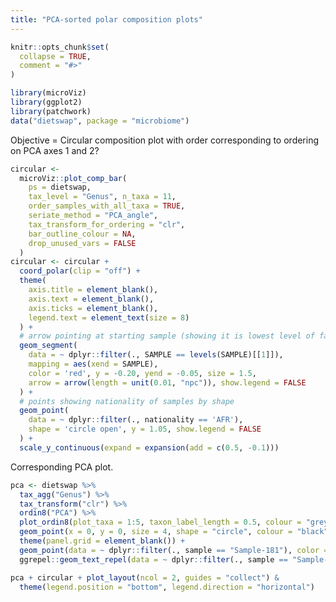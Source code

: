 ```yaml
---
title: "PCA-sorted polar composition plots"
---
```


```r
knitr::opts_chunk$set(
  collapse = TRUE,
  comment = "#>"
)
```

```r
library(microViz)
library(ggplot2)
library(patchwork)
data("dietswap", package = "microbiome")
```

Objective = Circular composition plot with order corresponding to ordering on PCA axes 1 and 2?

```r
circular <-
  microViz::plot_comp_bar(
    ps = dietswap,
    tax_level = "Genus", n_taxa = 11,
    order_samples_with_all_taxa = TRUE,
    seriate_method = "PCA_angle",
    tax_transform_for_ordering = "clr",
    bar_outline_colour = NA,
    drop_unused_vars = FALSE
  )
circular <- circular +
  coord_polar(clip = "off") +
  theme(
    axis.title = element_blank(),
    axis.text = element_blank(),
    axis.ticks = element_blank(),
    legend.text = element_text(size = 8)
  ) +
  # arrow pointing at starting sample (showing it is lowest level of factor)
  geom_segment(
    data = ~ dplyr::filter(., SAMPLE == levels(SAMPLE)[[1]]),
    mapping = aes(xend = SAMPLE), 
    color = 'red', y = -0.20, yend = -0.05, size = 1.5,
    arrow = arrow(length = unit(0.01, "npc")), show.legend = FALSE
  ) +
  # points showing nationality of samples by shape
  geom_point(
    data = ~ dplyr::filter(., nationality == 'AFR'),
    shape = 'circle open', y = 1.05, show.legend = FALSE
  ) +
  scale_y_continuous(expand = expansion(add = c(0.5, -0.1)))
```

Corresponding PCA plot. 

```r
pca <- dietswap %>%
  tax_agg("Genus") %>%
  tax_transform("clr") %>%
  ordin8("PCA") %>%
  plot_ordin8(plot_taxa = 1:5, taxon_label_length = 0.5, colour = "grey", auto_title = FALSE) +
  geom_point(x = 0, y = 0, size = 4, shape = "circle", colour = "black") +
  theme(panel.grid = element_blank()) +
  geom_point(data = ~ dplyr::filter(., sample == "Sample-181"), color = "red") +
  ggrepel::geom_text_repel(data = ~ dplyr::filter(., sample == "Sample-181"), color = "red", label = "starting sample??")
```


```r
pca + circular + plot_layout(ncol = 2, guides = "collect") &
  theme(legend.position = "bottom", legend.direction = "horizontal")
```
